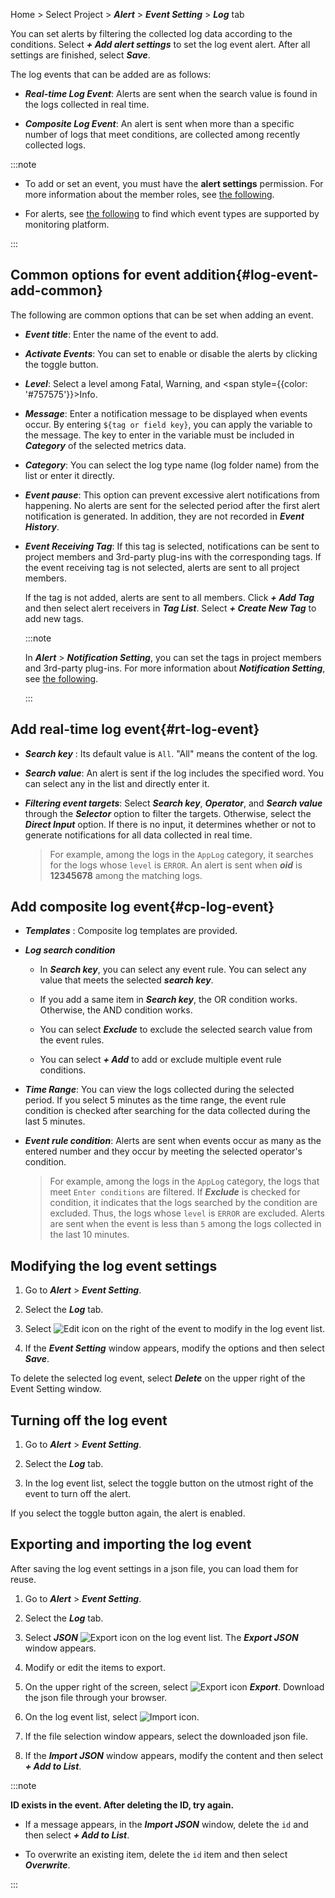 Home > Select Project > **_Alert_** > **_Event Setting_** > **_Log_** tab

You can set alerts by filtering the collected log data according to the conditions. Select **_+ Add alert settings_** to set the log event alert. After all settings are finished, select **_Save_**.

<Xclude product='postgresql,mysql'>

<ImgLang img='log-alert-config.png' desc='Log notification setting' />

</Xclude>

<InDoc product='postgresql,mysql'>

<ImgLang img='db-log-alert-config.png' desc='Log notification setting' />

</InDoc>

The log events that can be added are as follows:

- **_Real-time Log Event_**: Alerts are sent when the search value is found in the logs collected in real time.

- **_Composite Log Event_**: An alert is sent when more than a specific number of logs that meet conditions, are collected among recently collected logs.

:::note

- To add or set an event, you must have the **alert settings** permission. For more information about the member roles, see [the following](../project/project-structure#project-auth).

- For alerts, see [the following](../support-env#support-notice) to find which event types are supported by monitoring platform.

:::

## Common options for event addition{#log-event-add-common}

The following are common options that can be set when adding an event.

- **_Event title_**: Enter the name of the event to add.

- **_Activate Events_**: You can set to enable or disable the alerts by clicking the toggle button.

- **_Level_**: Select a level among <span class='vslow'>Fatal</span>, <span class='slow'>Warning</span>, and <span style={{color: '#757575'}}>Info</span>.

- **_Message_**: Enter a notification message to be displayed when events occur. By entering `${tag or field key}`, you can apply the variable to the message. The key to enter in the variable must be included in **_Category_** of the selected metrics data.

- **_Category_**: You can select the log type name (log folder name) from the list or enter it directly.

- **_Event pause_**: This option can prevent excessive alert notifications from happening. No alerts are sent for the selected period after the first alert notification is generated. In addition, they are not recorded in **_Event History_**.

- **_Event Receiving Tag_**: If this tag is selected, notifications can be sent to project members and 3rd-party plug-ins with the corresponding tags. If the event receiving tag is not selected, alerts are sent to all project members.  

  If the tag is not added, alerts are sent to all members. Click **_+ Add Tag_** and then select alert receivers in **_Tag List_**. Select **_+ Create New Tag_** to add new tags.

  :::note

  In **_Alert_** > **_Notification Setting_**, you can set the tags in project members and 3rd-party plug-ins. For more information about **_Notification Setting_**, see [the following](set-receive-event).

  :::

## Add real-time log event{#rt-log-event}

<ImgLang img='log-alert-rt.png' desc='실시간 로그 이벤트 추가 sc' />

- **_Search key_** : Its default value is `All`. "All" means the content of the log.

- **_Search value_**: An alert is sent if the log includes the specified word. You can select any in the list and directly enter it.

- **_Filtering event targets_**: Select **_Search key_**, **_Operator_**, and **_Search value_** through the **_Selector_** option to filter the targets. Otherwise, select the **_Direct Input_** option. If there is no input, it determines whether or not to generate notifications for all data collected in real time.

  > For example, among the logs in the `AppLog` category, it searches for the logs whose `level` is `ERROR`. An alert is sent when **_oid_** is **12345678** among the matching logs.

## Add composite log event{#cp-log-event}

<ImgLang img='log-alert-cp.png' desc='복합 로그 이벤트 추가 sc' />

- **_Templates_** : Composite log templates are provided. 

- **_Log search condition_**

  - In **_Search key_**, you can select any event rule. You can select any value that meets the selected **_search key_**.

  - If you add a same item in **_Search key_**, the OR condition works. Otherwise, the AND condition works.

  - You can select **_Exclude_** to exclude the selected search value from the event rules.

  - You can select **_+ Add_** to add or exclude multiple event rule conditions.  

- **_Time Range_**: You can view the logs collected during the selected period. If you select 5 minutes as the time range, the event rule condition is checked after searching for the data collected during the last 5 minutes. 

- **_Event rule condition_**: Alerts are sent when events occur as many as the entered number and they occur by meeting the selected operator's condition.

  > For example, among the logs in the `AppLog` category, the logs that meet `Enter conditions` are filtered. If **_Exclude_** is checked for condition, it indicates that the logs searched by the condition are excluded. Thus, the logs whose `level` is `ERROR` are excluded. Alerts are sent when the event is less than `5` among the logs collected in the last 10 minutes.

## Modifying the log event settings

1. Go to **_Alert_** > **_Event Setting_**.

2. Select the **_Log_** tab.

3. Select ![Edit icon](/img/ico-edit.svg) on the right of the event to modify in the log event list.

4. If the **_Event Setting_** window appears, modify the options and then select **_Save_**.

To delete the selected log event, select **_Delete_** on the upper right of the Event Setting window.

## Turning off the log event

1. Go to **_Alert_** > **_Event Setting_**.

2. Select the **_Log_** tab.

3. In the log event list, select the toggle button on the utmost right of the event to turn off the alert.

If you select the toggle button again, the alert is enabled.

## Exporting and importing the log event

After saving the log event settings in a json file, you can load them for reuse.

1. Go to **_Alert_** > **_Event Setting_**.

2. Select the **_Log_** tab.

3. Select **_JSON_** ![Export icon](/img/ico-export.svg) on the log event list. The **_Export JSON_** window appears.

4. Modify or edit the items to export.

5. On the upper right of the screen, select ![Export icon](/img/ico-export.svg) **_Export_**. Download the json file through your browser.

6. On the log event list, select ![Import icon](/img/ico-import.svg).

7. If the file selection window appears, select the downloaded json file.

8. If the **_Import JSON_** window appears, modify the content and then select **_+ Add to List_**.

:::note 

**ID exists in the event. After deleting the ID, try again.**

- If a message appears, in the **_Import JSON_** window, delete the `id` and then select **_+ Add to List_**.

- To overwrite an existing item, delete the `id` item and then select **_Overwrite_**.

:::
